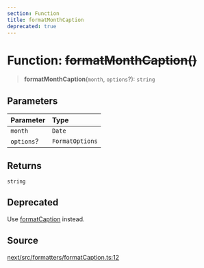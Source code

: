 ```yaml
---
section: Function
title: formatMonthCaption
deprecated: true
---
```


# Function: ~~formatMonthCaption()~~

> **formatMonthCaption**(`month`, `options`?): `string`

## Parameters

| Parameter | Type |
| :------ | :------ |
| `month` | `Date` |
| `options`? | `FormatOptions` |

## Returns

`string`

## Deprecated

Use [formatCaption](/api/next/functions/formatCaption.mdx) instead.

## Source

[next/src/formatters/formatCaption.ts:12](https://github.com/gpbl/react-day-picker/blob/a8bfa5451/next/src/formatters/formatCaption.ts#L12)
